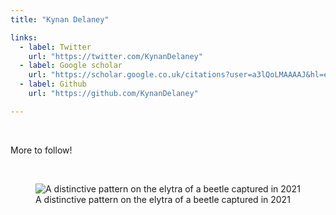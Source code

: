 ```yaml
---
title: "Kynan Delaney"

links:
  - label: Twitter
    url: "https://twitter.com/KynanDelaney"
  - label: Google scholar
    url: "https://scholar.google.co.uk/citations?user=a3lQoLMAAAAJ&hl=en"
  - label: Github
    url: "https://github.com/KynanDelaney"

---
```


\

More to follow!

\

![A distinctive pattern on the elytra of a beetle captured in 2021](images/beetle.jpeg)